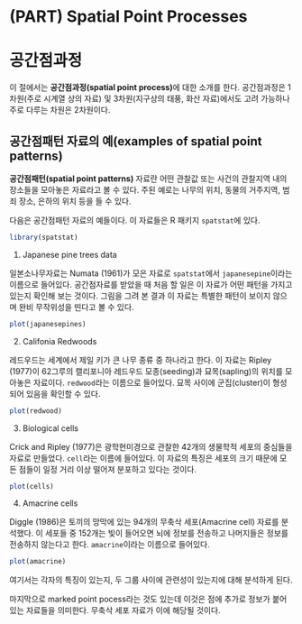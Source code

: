 # (PART) Spatial Point Processes {-}

# 공간점과정 {#pointpattern}

이 절에서는 **공간점과정(spatial point process)**에 대한 소개를 한다. 공간점과정은 1차원(주로 시계열 상의 자료) 및 3차원(지구상의 태풍, 화산 자료)에서도 고려 가능하나 주로 다루는 차원은 2차원이다.

## 공간점패턴 자료의 예(examples of spatial point patterns)

**공간점패턴(spatial point patterns)** 자료란 어떤 관찰값 또는 사건의 관찰지역 내의 장소들을 모아놓은 자료라고 볼 수 있다. 주된 예로는 나무의 위치, 동물의 거주지역, 범죄 장소, 은하의 위치 등을 들 수 있다.

다음은 공간점패턴 자료의 예들이다. 이 자료들은 R 패키지 `spatstat`에 있다.

```r
library(spatstat)
```

1. Japanese pine trees data

일본소나무자료는 Numata (1961)가 모은 자료로 `spatstat`에서 `japanesepine`이라는 이름으로 들어있다. 공간점자료를 받았을 때 처음 할 일은 이 자료가 어떤 패턴을 가지고 있는지 확인해 보는 것이다. 그림을 그려 본 결과 이 자료는 특별한 패턴이 보이지 않으며 완비 무작위성을 띤다고 볼 수 있다.

```r
plot(japanesepines)
```

2. Califonia Redwoods

레드우드는 세계에서 제일 키가 큰 나무 종류 중 하나라고 한다. 이 자료는 Ripley (1977)이 62그루의 캘리포니아 레드우드 모종(seeding)과 묘목(sapling)의 위치를 모아놓은 자료이다. `redwood`라는 이름으로 들어있다. 묘목 사이에 군집(cluster)이 형성되어 있음을 확인할 수 있다.

```r
plot(redwood)
```

3. Biological cells

Crick and Ripley (1977)은 광학현미경으로 관찰한 42개의 생물학적 세포의 중심들을 자료로 만들었다. `cell`라는 이름에 들어있다. 이 자료의 특징은 세포의 크기 때문에 모든 점들이 일정 거리 이상 떨어져 분포하고 있다는 것이다.

```r
plot(cells)
```

4. Amacrine cells

Diggle (1986)은 토끼의 망막에 있는 94개의 무축삭 세포(Amacrine cell) 자료를 분석했다. 이 세포들 중 152개는 빛이 들어오면 뇌에 정보를 전송하고 나머지들은 정보를 전송하지 않는다고 한다. `amacrine`이라는 이름으로 들어있다.

```r
plot(amacrine)
```

여기서는 각자의 특징이 있는지, 두 그룹 사이에 관련성이 있는지에 대해 분석하게 된다.

마지막으로 marked point pocess라는 것도 있는데 이것은 점에 추가로 정보가 붙어있는 자료들을 의미한다. 무축삭 세포 자료가 이에 해당될 것이다.
